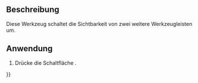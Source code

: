 <languages/>

{{Docnav/de
|[[Assembly3_ConstraintSymmetric/de|Symmetrie festlegen]]
|
|[[Assembly3_Workbench/de|Assembly3]]
|IconL=Assembly_ConstraintSymmetric.svg
|
|IconC=Assembly3_workbench_icon.svg
}}

{{GuiCommand/de
|Name=Assembly3 ConstraintMore
|Name/de=Assembly3 Weitere
|Icon=Assembly_ConstraintMore.svg
|Workbenches=[[Assembly3_Workbench|Assembly3]]
}}

<span id="Description"></span>
== Beschreibung ==

Diese Werkzeug schaltet die Sichtbarkeit von zwei weitere Werkzeugleisten um.

<span id="Usage"></span>
== Anwendung == 

# Drücke die Schaltfläche {{Button|[[Image:Assembly_ConstraintMore.svg|16px]] [[Assembly3_ConstraintMore/de|Weitere]]}}.


{{Docnav/de
|[[Assembly3_ConstraintSymmetric/de|Symmetrie festlegen]]
|
|[[Assembly3_Workbench/de|Assembly3]]
|IconL=Assembly_ConstraintSymmetric.svg
|
|IconC=Assembly3_workbench_icon.svg
}}

{{Userdocnavi{{#translation:}}}}